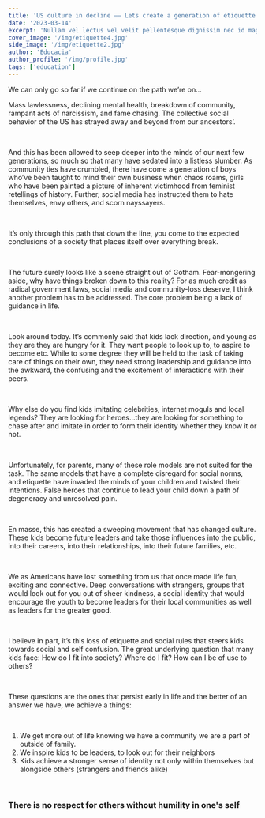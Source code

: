 ```yaml
---
title: 'US culture in decline —— Lets create a generation of etiquette'
date: '2023-03-14'
excerpt: 'Nullam vel lectus vel velit pellentesque dignissim nec id magna. Cras molestie ornare quam at semper. Proin a ipsum ex. Curabitur eu venenatis justo. Nullam felis augue, imperdiet at sodales a,...'
cover_image: '/img/etiquette4.jpg'
side_image: '/img/etiquette2.jpg'
author: 'Educacia'
author_profile: '/img/profile.jpg'
tags: ['education']
---
```

We can only go so far if we continue on the path we’re on...
<br />

Mass lawlessness, declining mental health, breakdown of community, 
rampant acts of narcissism, and fame chasing. The collective social behavior of the US has strayed away and beyond from our ancestors’. 

<br />

And this has been allowed to seep deeper into the minds of our next few generations, so much so that many have sedated into a listless slumber. 
As community ties have crumbled, there have come a generation of boys who’ve been taught to mind their own business when chaos roams, 
girls who have been painted a picture of inherent victimhood from feminist retellings of history. Further, social media has instructed 
them to hate themselves, envy others, and scorn nayssayers. 

<br />

It’s only through this path that down the line, you come to the expected 
conclusions of a society that places itself over everything break.  

<br />

The future surely looks like a scene straight out of Gotham.
Fear-mongering aside, why have things broken down to this reality? 
For as much credit as radical government laws, social media and community-loss deserve, 
I think another problem has to be addressed. 
The core problem being a lack of guidance in life.

<br />

Look around today. It’s commonly said that kids lack direction, and young as they are they are hungry for it. 
They want people to look up to, to aspire to become etc. While to some degree they will be held to the task 
of taking care of things on their own, they need strong leadership and guidance into the awkward, the confusing 
and the excitement of interactions with their peers. 

<br />

Why else do you find kids imitating celebrities, internet moguls and local legends? 
They are looking for heroes…they are looking for something to chase after and imitate in order to form 
their identity whether they know it or not. 

<br />

Unfortunately, for parents, many of these role models are not suited for the task. 
The same models that have a complete disregard for social norms, and etiquette have invaded the 
minds of your children and twisted their intentions. 
False heroes that continue to lead your child down a path of degeneracy and unresolved pain. 

<br />

En masse, this has created a sweeping movement that has changed culture. 
These kids become future leaders and take those influences into the public, into their careers, 
into their relationships, into their future families, etc. 

<br />

We as Americans have lost something from us that once made life fun, exciting and connective. 
Deep conversations with strangers, groups that would look out for you out of sheer kindness, 
a social identity that would encourage the youth to become leaders for their local communities 
as well as leaders for the greater good. 

<br />

I believe in part, it’s this loss of etiquette and social rules that steers kids towards social 
and self confusion. The great underlying question that many kids face: How do I fit into society? 
Where do I fit? How can I be of use to others? 

<br />

These questions are the ones that persist early in life and the better of an answer we have, we achieve a things: 

<br />

<ol>
    <li>We get more out of life knowing we have a community we are a part of outside of family.</li>
    <li>We inspire kids to be leaders, to look out for their neighbors </li>
    <li>Kids achieve a stronger sense of identity not only within themselves but alongside others (strangers and friends alike)</li>
</ol>

<br />

<h3 className="font-bona-nova font-bold text-[3em]">There is no respect for others without humility in one's self</h3>